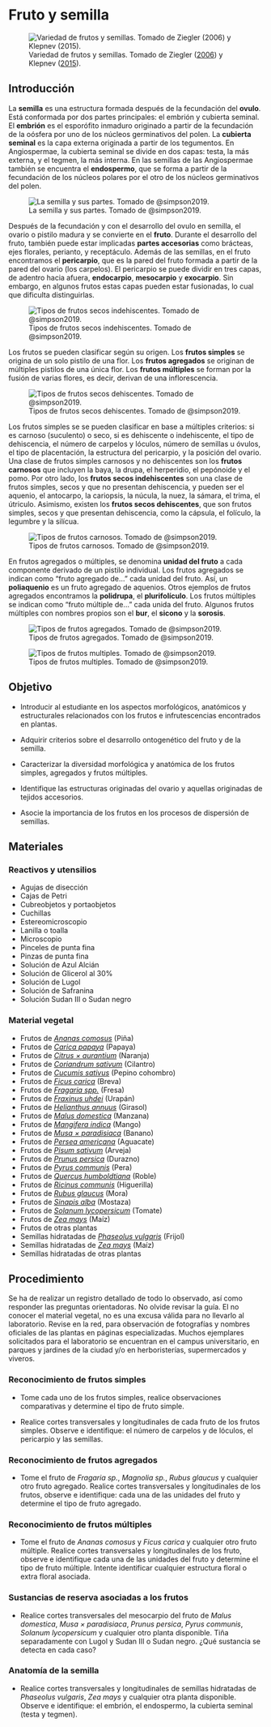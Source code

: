 # Fruto y semilla

![Variedad de frutos y semillas. Tomado de Ziegler ([2006](https://upload.wikimedia.org/wikipedia/commons/b/b5/Forest_fruits_from_Barro_Colorado.png)) y Klepnev ([2015](https://upload.wikimedia.org/wikipedia/commons/d/dc/%D0%A0%D0%B0%D0%B7%D0%BD%D0%BE%D0%BE%D0%B1%D1%80%D0%B0%D0%B7%D0%B8%D0%B5_%D1%81%D0%B5%D0%BC%D1%8F%D0%BD.jpg)).](images/frutos_semillas.png){#fig-frutos-semillas fig-aling="center"}

## Introducción

La **semilla** es una estructura formada después de la fecundación del **ovulo**. Está conformada por dos partes principales: el embrión y cubierta seminal. El **embrión** es el esporófito inmaduro originado a partir de la fecundación de la oósfera por uno de los núcleos germinativos del polen. La **cubierta seminal** es la capa externa originada a partir de los tegumentos. En Angiospermae, la cubierta seminal se divide en dos capas: testa, la más externa, y el tegmen, la más interna. En las semillas de las Angiospermae también se encuentra el **endospermo**, que se forma a partir de la fecundación de los núcleos polares por el otro de los núcleos germinativos del polen. 

![La semilla y sus partes. Tomado de @simpson2019.](images/semilla.png){#fig-semilla fig-aling="center"}

Después de la fecundación y con el desarrollo del ovulo en semilla, el ovario o pistilo madura y se convierte en el **fruto**. Durante el desarrollo del fruto, también puede estar implicadas **partes accesorias** como brácteas, ejes florales, perianto, y receptáculo. Además de las semillas, en el fruto encontramos el **pericarpio**, que es la pared del fruto formada a partir de la pared del ovario (los carpelos). El pericarpio se puede dividir en tres capas, de adentro hacia afuera,  **endocarpio**, **mesocarpio** y **exocarpio**. Sin embargo, en algunos frutos estas capas pueden estar fusionadas, lo cual que dificulta distinguirlas.

![Tipos de frutos secos indehiscentes. Tomado de @simpson2019.](images/fruto_seco_indehiscente.jpg){#fig-fruto-seco-indehiscente fig-aling="center"}

Los frutos se pueden clasificar según su origen. Los **frutos simples** se origina de un solo pistilo de una flor. Los **frutos agregados** se originan de múltiples pistilos de una única flor. Los **frutos múltiples** se forman por la fusión de varias flores, es decir, derivan de una inflorescencia.

![Tipos de frutos secos dehiscentes. Tomado de @simpson2019.](images/fruto_seco_dehiscente.jpg){#fig-fruto-seco-dehiscente fig-aling="center"}

Los frutos simples se se pueden clasificar en base a múltiples criterios: si es carnoso (suculento) o seco, si es dehiscente o indehiscente, el tipo de dehiscencia, el número de carpelos y lóculos, número de semillas u óvulos, el tipo de placentación, la estructura del pericarpio, y la posición del ovario. Una clase de frutos simples carnosos y no dehiscentes son los **frutos carnosos** que incluyen la baya, la drupa, el herperidio, el pepónoide y el pomo. Por otro lado, los **frutos secos indehiscentes** son una clase de frutos simples, secos y que no presentan dehiscencia, y pueden ser el aquenio, el antocarpo, la cariopsis, la núcula, la nuez, la sámara, el trima, el útriculo. Asimismo, existen los **frutos secos dehiscentes**, que son frutos simples, secos y que presentan dehiscencia, como la cápsula, el folículo, la legumbre y la silícua. 

![Tipos de frutos carnosos. Tomado de @simpson2019.](images/fruto_carnoso.jpg){#fig-fruto-carnoso fig-aling="center"}

En frutos agregados o múltiples, se denomina **unidad del fruto** a cada componente derivado de un pistilo individual. Los frutos agregados se indican como "fruto agregado de…" cada unidad del fruto. Así, un **poliaquenio** es un fruto agregado de aquenios. Otros ejemplos de frutos agregados encontramos la **polidrupa**, el **plurifolículo**. Los frutos múltiples se indican como "fruto múltiple de…" cada unida del fruto. Algunos frutos múltiples con nombres propios son el **bur**, el **sicono** y la **sorosis**.

![Tipos de frutos agregados. Tomado de @simpson2019.](images/fruto_agregado.jpg){#fig-fruto-agregados fig-aling="center"}

![Tipos de frutos multiples. Tomado de @simpson2019.](images/fruto_multiple.jpg){#fig-fruto-multiples fig-aling="center"}

## Objetivo

-   Introducir al estudiante en los aspectos morfológicos, anatómicos y estructurales relacionados con los frutos e infrutescencias encontrados en plantas.

-   Adquirir criterios sobre el desarrollo ontogenético del fruto y de la semilla.

-   Caracterizar la diversidad morfológica y anatómica de los frutos simples, agregados y frutos múltiples.

-   Identifique las estructuras originadas del ovario y aquellas originadas de tejidos accesorios.

-   Asocie la importancia de los frutos en los procesos de dispersión de semillas.

## Materiales

### Reactivos y utensilios

-   Agujas de disección
-   Cajas de Petri
-   Cubreobjetos y portaobjetos
-   Cuchillas
-   Estereomicroscopio
-   Lanilla o toalla
-   Microscopio
-   Pinceles de punta fina
-   Pinzas de punta fina
-   Solución de Azul Alcián
-   Solución de Glicerol al 30%
-   Solución de Lugol
-   Solución de Safranina
-   Solución Sudan III o Sudan negro

### Material vegetal

-   Frutos de [*Ananas comosus*](https://tropicos.org/name/4300877) (Piña)
-   Frutos de [*Carica papaya*](https://tropicos.org/name/6100032) (Papaya)
-   Frutos de [*Citrus × aurantium*](https://tropicos.org/name/50100635) (Naranja)
-   Frutos de [*Coriandrum sativum*](https://tropicos.org/name/1700064) (Cilantro)
-   Frutos de [*Cucumis sativus*](https://tropicos.org/name/9200572) (Pepino cohombro)
-   Frutos de [*Ficus carica*](https://tropicos.org/name/21302044) (Breva)
-   Frutos de [*Fragaria spp.*](https://tropicos.org/name/40010679) (Fresa)
-   Frutos de [*Fraxinus uhdei*](https://tropicos.org/name/23000317) (Urapán)
-   Frutos de [*Helianthus annuus*](https://tropicos.org/name/2700851) (Girasol)
-   Frutos de [*Malus domestica*](https://tropicos.org/name/27804420) (Manzana)
-   Frutos de [*Mangifera indica*](https://tropicos.org/name/1300071) (Mango)
-   Frutos de [*Musa × paradisiaca*](https://tropicos.org/name/21500456) (Banano)
-   Frutos de [*Persea americana*](https://tropicos.org/name/17801262) (Aguacate)
-   Frutos de [*Pisum sativum*](https://tropicos.org/name/13031856) (Arveja)
-   Frutos de [*Prunus persica*](https://tropicos.org/name/27801115) (Durazno)
-   Frutos de [*Pyrus communis*](https://tropicos.org/name/27800339) (Pera)
-   Frutos de [*Quercus humboldtiana*](https://tropicos.org/name/13100165) (Roble)
-   Frutos de [*Ricinus communis*](https://tropicos.org/name/12800093) (Higuerilla)
-   Frutos de [*Rubus glaucus*](https://tropicos.org/name/27801643) (Mora) <!-- posiblemente ya sea Rubus eriocarpus https://tropicos.org/name/27801752 -->
-   Frutos de [*Sinapis alba*](https://tropicos.org/name/4100251) (Mostaza)
-   Frutos de [*Solanum lycopersicum*](https://tropicos.org/name/29605838) (Tomate)
-   Frutos de [*Zea mays*](https://tropicos.org/name/25510055) (Maíz)
-   Frutos de otras plantas
-   Semillas hidratadas de [*Phaseolus vulgaris*](https://tropicos.org/name/13031753) (Frijol)
-   Semillas hidratadas de [*Zea mays*](https://tropicos.org/name/25510055) (Maíz)
-   Semillas hidratadas de otras plantas

## Procedimiento

Se ha de realizar un registro detallado de todo lo observado, así como responder las preguntas orientadoras. No olvide revisar la guía. El no conocer el material vegetal, no es una excusa válida para no llevarlo al laboratorio. Revise en la red, para observación de fotografías y nombres oficiales de las plantas en páginas especializadas. Muchos ejemplares solicitados para el laboratorio se encuentran en el campus universitario, en parques y jardines de la ciudad y/o en herboristerías, supermercados y viveros.

### Reconocimiento de frutos simples

-   Tome cada uno de los frutos simples, realice observaciones comparativas y determine el tipo de fruto simple. 

-  Realice cortes transversales y longitudinales de cada fruto de los frutos simples. Observe e identifique: el número de carpelos y de lóculos, el pericarpio y las semillas.

### Reconocimiento de frutos agregados

-   Tome el fruto de *Fragaria sp.*, *Magnolia sp.*, *Rubus glaucus* y cualquier otro fruto agregado. Realice cortes transversales y longitudinales de los frutos, observe e identifique: cada una de las unidades del fruto y determine el tipo de fruto agregado.

### Reconocimiento de frutos múltiples

-  Tome el fruto de *Ananas comosus* y *Ficus carica* y cualquier otro fruto múltiple. Realice cortes transversales y longitudinales de los fruto, observe e identifique cada una de las unidades del fruto y determine el tipo de fruto múltiple. Intente identificar cualquier estructura floral o extra floral asociada. 

### Sustancias de reserva asociadas a los frutos

-   Realice cortes transversales del mesocarpio del fruto de *Malus domestica*, *Musa × paradisiaca*, *Prunus persica*, *Pyrus communis*, *Solanum lycopersicum* y cualquier otro planta disponible. Tiña separadamente con Lugol y Sudan III o Sudan negro. ¿Qué sustancia se detecta en cada caso?

### Anatomía de la semilla

-   Realice cortes transversales y longitudinales de semillas hidratadas de *Phaseolus vulgaris*, *Zea mays* y cualquier otra planta disponible. Observe e identifique: el embrión, el endospermo, la cubierta seminal (testa y tegmen).
